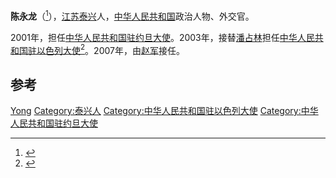 {{Otheruses|陳永龍}}
'''陈永龙'''（{{bd|1946年|6月||}}<ref>{{Cite web |url=http://fpag.fmprc.gov.cn/chn/zwhjj/zwhwy/dswy/t1226505.htm |title=前驻以色列大使 陈永龙 |accessdate=2018-11-19 |work=fpag.fmprc.gov.cn |archive-date=2018-11-19 |archive-url=https://web.archive.org/web/20181119173644/http://fpag.fmprc.gov.cn/chn/zwhjj/zwhwy/dswy/t1226505.htm |dead-url=no }}</ref>），[[江苏|江苏]][[泰兴|泰兴]]人，[[中华人民共和国|中华人民共和国]]政治人物、外交官。

2001年，担任[[中国驻约旦大使列表|中华人民共和国驻约旦大使]]。2003年，接替[[潘占林|潘占林]]担任[[中国驻以色列大使列表|中华人民共和国驻以色列大使]]<ref>{{cite web|author=中华人民共和国外交部|title=中国驻以色列历任大使|url=http://www.mfa.gov.cn/chn/pds/ziliao/wjrw/2167/2169/t9172.htm|publisher=中华人民共和国外交部|accessdate=2012-03-03}}</ref>。2007年，由[[赵军_(外交官)|赵军]]接任。

== 参考 ==
{{reflist}}

{{start box}}
{{s-dip}}
{{succession box|[[邱胜云|邱胜云]]|[[罗兴武|罗兴武]]|[[中国驻约旦大使列表|中华人民共和国驻约旦大使]]|2001年4月-2003年10月}}
{{succession box|[[潘占林|潘占林]]|[[赵军_(外交官)|赵军]]|[[中国驻以色列大使列表|中华人民共和国驻以色列大使]]|2003年6月-2007年4月}}
{{end box}}
{{中国政治人物小作品}}

{{Authority control}}
{{DEFAULTSORT:Chen Yonglong}}
[[Category:陈姓|Yong]]
[[Category:泰兴人|Category:泰兴人]]
[[Category:中华人民共和国驻以色列大使|Category:中华人民共和国驻以色列大使]]
[[Category:中华人民共和国驻约旦大使|Category:中华人民共和国驻约旦大使]]